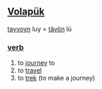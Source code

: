 == [[Volapük]] ==
[[tayvoyn]] luy = [[tävön]] lü  
=== [[verb]] === 
# to [[journey]] to
# to [[travel]] 
# to [[trek]] (to make a journey)